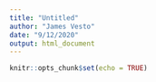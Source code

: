 ```yaml
---
title: "Untitled"
author: "James Vesto"
date: "9/12/2020"
output: html_document
---
```


```r
knitr::opts_chunk$set(echo = TRUE)
```
